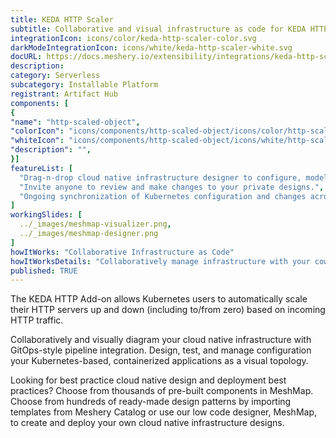 ```yaml
---
title: KEDA HTTP Scaler
subtitle: Collaborative and visual infrastructure as code for KEDA HTTP Scaler
integrationIcon: icons/color/keda-http-scaler-color.svg
darkModeIntegrationIcon: icons/white/keda-http-scaler-white.svg
docURL: https://docs.meshery.io/extensibility/integrations/keda-http-scaler
description: 
category: Serverless
subcategory: Installable Platform
registrant: Artifact Hub
components: [
{
"name": "http-scaled-object",
"colorIcon": "icons/components/http-scaled-object/icons/color/http-scaled-object-color.svg",
"whiteIcon": "icons/components/http-scaled-object/icons/white/http-scaled-object-white.svg",
"description": "",
}]
featureList: [
  "Drag-n-drop cloud native infrastructure designer to configure, model, and deploy your workloads.",
  "Invite anyone to review and make changes to your private designs.",
  "Ongoing synchronization of Kubernetes configuration and changes across any number of clusters."
]
workingSlides: [
  ../_images/meshmap-visualizer.png,
  ../_images/meshmap-designer.png
]
howItWorks: "Collaborative Infrastructure as Code"
howItWorksDetails: "Collaboratively manage infrastructure with your coworkers synchronously sharing the same designs."
published: TRUE
---
```

<p>
The KEDA HTTP Add-on allows Kubernetes users to automatically scale their HTTP servers up and down (including to/from zero) based on incoming HTTP traffic.
</p>
<p>
    Collaboratively and visually diagram your cloud native infrastructure with GitOps-style pipeline integration. Design, test, and manage configuration your Kubernetes-based, containerized applications as a visual topology.
</p>
<p>
    Looking for best practice cloud native design and deployment best practices? Choose from thousands of pre-built components in MeshMap. Choose from hundreds of ready-made design patterns by importing templates from Meshery Catalog or use our low code designer, MeshMap, to create and deploy your own cloud native infrastructure designs.
</p>
